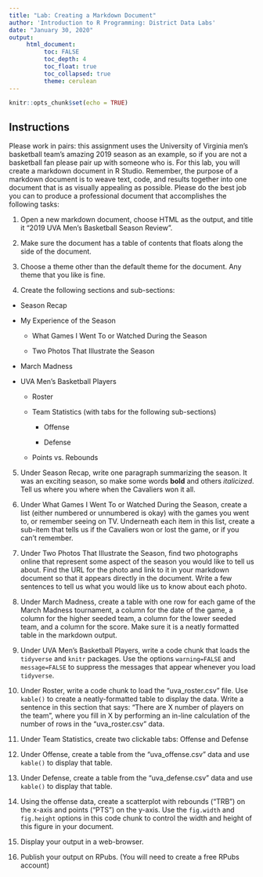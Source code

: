 ```yaml
---
title: "Lab: Creating a Markdown Document"
author: 'Introduction to R Programming: District Data Labs'
date: "January 30, 2020"
output: 
     html_document:
          toc: FALSE
          toc_depth: 4
          toc_float: true
          toc_collapsed: true
          theme: cerulean
---
```


```r
knitr::opts_chunk$set(echo = TRUE)
```

## Instructions
Please work in pairs: this assignment uses the University of Virginia men's basketball team's amazing 2019 season as an example, so if you are not a basketball fan please pair up with someone who is. For this lab, you will create a markdown document in R Studio. Remember, the purpose of a markdown document is to weave text, code, and results together into one document that is as visually appealing as possible. Please do the best job you can to produce a professional document that accomplishes the following tasks:

1. Open a new markdown document, choose HTML as the output, and title it "2019 UVA Men's Basketball Season Review". 

2. Make sure the document has a table of contents that floats along the side of the document.

3. Choose a theme other than the default theme for the document. Any theme that you like is fine.

4. Create the following sections and sub-sections:

* Season Recap
        
* My Experience of the Season
        
  * What Games I Went To or Watched During the Season
                
  * Two Photos That Illustrate the Season
                
* March Madness
                
* UVA Men's Basketball Players
        
  * Roster
                
  * Team Statistics (with tabs for the following sub-sections)
                
    * Offense
                        
    * Defense
    
  * Points vs. Rebounds
                        
5. Under Season Recap, write one paragraph summarizing the season. It was an exciting season, so make some words **bold** and others *italicized*. Tell us where you where when the Cavaliers won it all.

6. Under What Games I Went To or Watched During the Season, create a list (either numbered or unnumbered is okay) with the games you went to, or remember seeing on TV. Underneath each item in this list, create a sub-item that tells us if the Cavaliers won or lost the game, or if you can't remember.

7. Under Two Photos That Illustrate the Season, find two photographs online that represent some aspect of the season you would like to tell us about. Find the URL for the photo and link to it in your markdown document so that it appears directly in the document. Write a few sentences to tell us what you would like us to know about each photo.

8. Under March Madness, create a table with one row for each game of the March Madness tournament, a column for the date of the game, a column for the higher seeded team, a column for the lower seeded team, and a column for the score. Make sure it is a neatly formatted table in the markdown output.

9. Under UVA Men's Basketball Players, write a code chunk that loads the `tidyverse` and `knitr` packages. Use the options `warning=FALSE` and `message=FALSE` to suppress the messages that appear whenever you load `tidyverse`.

10. Under Roster, write a code chunk to load the "uva_roster.csv" file. Use `kable()` to create a neatly-formatted table to display the data. Write a sentence in this section that says: "There are X number of players on the team", where you fill in X by performing an in-line calculation of the number of rows in the "uva_roster.csv" data.

11. Under Team Statistics, create two clickable tabs: Offense and Defense 

12. Under Offense, create a table from the "uva_offense.csv" data and use `kable()` to display that table.

13. Under Defense, create a table from the "uva_defense.csv" data and use `kable()` to display that table.

14. Using the offense data, create a scatterplot with rebounds ("TRB") on the x-axis and points ("PTS") on the y-axis. Use the `fig.width` and `fig.height` options in this code chunk to control the width and height of this figure in your document.

15. Display your output in a web-browser.

16. Publish your output on RPubs. (You will need to create a free RPubs account)

